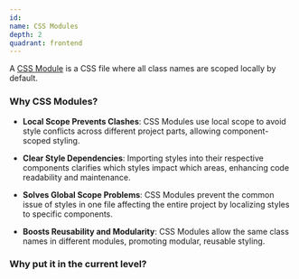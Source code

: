 ```yaml
---
id:
name: CSS Modules
depth: 2
quadrant: frontend
---
```


A [CSS Module](https://github.com/css-modules/css-modules) is a CSS file where all class names are scoped locally by default.

### Why CSS Modules?

- **Local Scope Prevents Clashes**:
CSS Modules use local scope to avoid style conflicts across different project parts, allowing component-scoped styling.

- **Clear Style Dependencies**:
Importing styles into their respective components clarifies which styles impact which areas, enhancing code readability and maintenance.

- **Solves Global Scope Problems**:
CSS Modules prevent the common issue of styles in one file affecting the entire project by localizing styles to specific components.

- **Boosts Reusability and Modularity**:
CSS Modules allow the same class names in different modules, promoting modular, reusable styling.

### Why put it in the current level?
